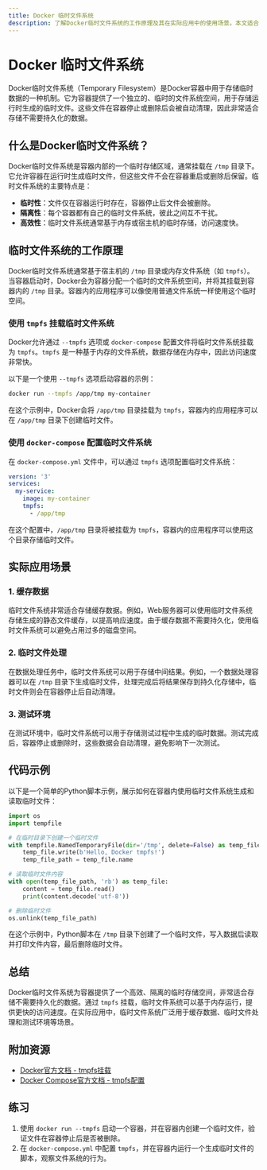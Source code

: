 ```yaml
---
title: Docker 临时文件系统
description: 了解Docker临时文件系统的工作原理及其在实际应用中的使用场景。本文适合初学者，包含清晰的解释、代码示例和实际案例。
---
```


# Docker 临时文件系统

Docker临时文件系统（Temporary Filesystem）是Docker容器中用于存储临时数据的一种机制。它为容器提供了一个独立的、临时的文件系统空间，用于存储运行时生成的临时文件。这些文件在容器停止或删除后会被自动清理，因此非常适合存储不需要持久化的数据。

## 什么是Docker临时文件系统？

Docker临时文件系统是容器内部的一个临时存储区域，通常挂载在 `/tmp` 目录下。它允许容器在运行时生成临时文件，但这些文件不会在容器重启或删除后保留。临时文件系统的主要特点是：

- **临时性**：文件仅在容器运行时存在，容器停止后文件会被删除。
- **隔离性**：每个容器都有自己的临时文件系统，彼此之间互不干扰。
- **高效性**：临时文件系统通常基于内存或宿主机的临时存储，访问速度快。

## 临时文件系统的工作原理

Docker临时文件系统通常基于宿主机的 `/tmp` 目录或内存文件系统（如 `tmpfs`）。当容器启动时，Docker会为容器分配一个临时的文件系统空间，并将其挂载到容器内的 `/tmp` 目录。容器内的应用程序可以像使用普通文件系统一样使用这个临时空间。

### 使用 `tmpfs` 挂载临时文件系统

Docker允许通过 `--tmpfs` 选项或 `docker-compose` 配置文件将临时文件系统挂载为 `tmpfs`。`tmpfs` 是一种基于内存的文件系统，数据存储在内存中，因此访问速度非常快。

以下是一个使用 `--tmpfs` 选项启动容器的示例：

```bash
docker run --tmpfs /app/tmp my-container
```

在这个示例中，Docker会将 `/app/tmp` 目录挂载为 `tmpfs`，容器内的应用程序可以在 `/app/tmp` 目录下创建临时文件。

### 使用 `docker-compose` 配置临时文件系统

在 `docker-compose.yml` 文件中，可以通过 `tmpfs` 选项配置临时文件系统：

```yaml
version: '3'
services:
  my-service:
    image: my-container
    tmpfs:
      - /app/tmp
```

在这个配置中，`/app/tmp` 目录将被挂载为 `tmpfs`，容器内的应用程序可以使用这个目录存储临时文件。

## 实际应用场景

### 1. 缓存数据

临时文件系统非常适合存储缓存数据。例如，Web服务器可以使用临时文件系统存储生成的静态文件缓存，以提高响应速度。由于缓存数据不需要持久化，使用临时文件系统可以避免占用过多的磁盘空间。

### 2. 临时文件处理

在数据处理任务中，临时文件系统可以用于存储中间结果。例如，一个数据处理容器可以在 `/tmp` 目录下生成临时文件，处理完成后将结果保存到持久化存储中，临时文件则会在容器停止后自动清理。

### 3. 测试环境

在测试环境中，临时文件系统可以用于存储测试过程中生成的临时数据。测试完成后，容器停止或删除时，这些数据会自动清理，避免影响下一次测试。

## 代码示例

以下是一个简单的Python脚本示例，展示如何在容器内使用临时文件系统生成和读取临时文件：

```python
import os
import tempfile

# 在临时目录下创建一个临时文件
with tempfile.NamedTemporaryFile(dir='/tmp', delete=False) as temp_file:
    temp_file.write(b'Hello, Docker tmpfs!')
    temp_file_path = temp_file.name

# 读取临时文件内容
with open(temp_file_path, 'rb') as temp_file:
    content = temp_file.read()
    print(content.decode('utf-8'))

# 删除临时文件
os.unlink(temp_file_path)
```

在这个示例中，Python脚本在 `/tmp` 目录下创建了一个临时文件，写入数据后读取并打印文件内容，最后删除临时文件。

## 总结

Docker临时文件系统为容器提供了一个高效、隔离的临时存储空间，非常适合存储不需要持久化的数据。通过 `tmpfs` 挂载，临时文件系统可以基于内存运行，提供更快的访问速度。在实际应用中，临时文件系统广泛用于缓存数据、临时文件处理和测试环境等场景。

## 附加资源

- [Docker官方文档 - tmpfs挂载](https://docs.docker.com/storage/tmpfs/)
- [Docker Compose官方文档 - tmpfs配置](https://docs.docker.com/compose/compose-file/compose-file-v3/#tmpfs)

## 练习

1. 使用 `docker run --tmpfs` 启动一个容器，并在容器内创建一个临时文件，验证文件在容器停止后是否被删除。
2. 在 `docker-compose.yml` 中配置 `tmpfs`，并在容器内运行一个生成临时文件的脚本，观察文件系统的行为。
